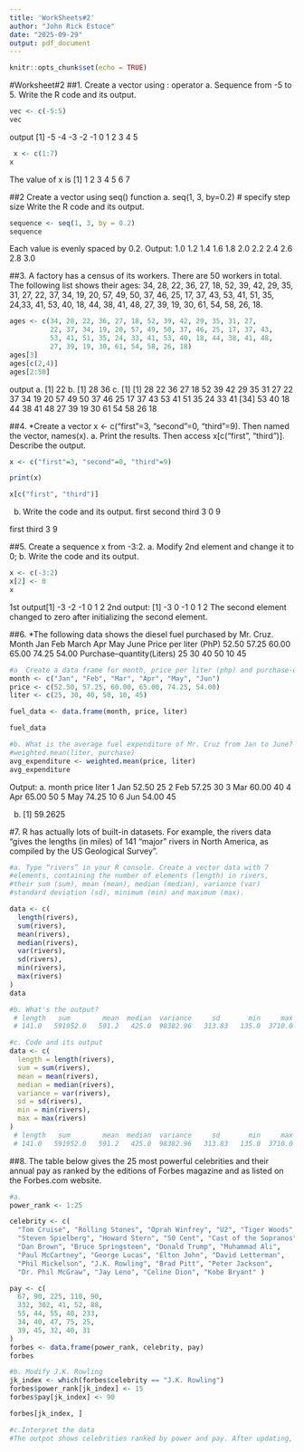 ```yaml
---
title: 'WorkSheets#2'
author: "John Rick Estoce"
date: "2025-09-29"
output: pdf_document
---
```


```r
knitr::opts_chunk$set(echo = TRUE)
```
#Worksheet#2
##1. Create a vector using : operator
a. Sequence from -5 to 5. Write the R code and its output.
```r
vec <- c(-5:5)
vec
```
output
[1] -5 -4 -3 -2 -1  0  1  2  3  4  5

```r
 x <- c(1:7)
x
```
The value of x is 
[1] 1 2 3 4 5 6 7

##2  Create a vector using seq() function
a. seq(1, 3, by=0.2) # specify step size
Write the R code and its output.
```r
sequence <- seq(1, 3, by = 0.2)
sequence
```
Each value is evenly spaced by 0.2.
Output: 
1.0  1.2  1.4  1.6  1.8  2.0  2.2  2.4  2.6  2.8  3.0

##3. A factory has a census of its workers. There are 50 workers in total. The following
list shows their ages: 34, 28, 22, 36, 27, 18, 52, 39, 42, 29, 35, 31, 27,
22, 37, 34, 19, 20, 57, 49, 50, 37, 46, 25, 17, 37, 43, 53, 41, 51, 35,
24,33, 41, 53, 40, 18, 44, 38, 41, 48, 27, 39, 19, 30, 61, 54, 58, 26,
18.

```r
ages <- c(34, 28, 22, 36, 27, 18, 52, 39, 42, 29, 35, 31, 27,
          22, 37, 34, 19, 20, 57, 49, 50, 37, 46, 25, 17, 37, 43,
          53, 41, 51, 35, 24, 33, 41, 53, 40, 18, 44, 38, 41, 48,
          27, 39, 19, 30, 61, 54, 58, 26, 18)
ages[3]
ages[c(2,4)]
ages[2:50]
```
output
a. [1] 22
b. [1] 28 36
c. [1] [1] 28 22 36 27 18 52 39 42 29 35 31 27 22 37 34 19 20 57 49 50 37 46 25 17 37 43 53 41 51 35 24 33 41
[34] 53 40 18 44 38 41 48 27 39 19 30 61 54 58 26 18

##4. *Create a vector x <- c("first"=3, "second"=0, "third"=9). Then named the vector, names(x).
a. Print the results. Then access x[c("first", "third")].
Describe the output.

```r
x <- c("first"=3, "second"=0, "third"=9)

print(x)

x[c("first", "third")]
```
b. Write the code and its output.
 first second  third 
     3      0      9 

 first third 
     3     9 
     
##5. Create a sequence x from -3:2.
a. Modify 2nd element and change it to 0;
b. Write the code and its output.
```r
x <- c(-3:2)
x[2] <- 0
x
```
1st output[1] -3 -2 -1  0  1  2
2nd output: [1] -3  0 -1  0  1  2
The second element changed to zero after initializing the second element.

##6. *The following data shows the diesel fuel purchased by Mr. Cruz.
Month Jan Feb March Apr May June
Price per liter (PhP) 52.50 57.25 60.00 65.00 74.25 54.00
Purchase–quantity(Liters) 25 30 40 50 10 45

```r
#a  Create a data frame for month, price per liter (php) and purchase-quantity (liter).
month <- c("Jan", "Feb", "Mar", "Apr", "May", "Jun")
price <- c(52.50, 57.25, 60.00, 65.00, 74.25, 54.00)
liter <- c(25, 30, 40, 50, 10, 45)

fuel_data <- data.frame(month, price, liter)

fuel_data

#b. What is the average fuel expenditure of Mr. Cruz from Jan to June? Note: Use
#weighted.mean(liter, purchase)
avg_expenditure <- weighted.mean(price, liter)
avg_expenditure

```
Output:
a.
  month price liter
1   Jan 52.50    25
2   Feb 57.25    30
3   Mar 60.00    40
4   Apr 65.00    50
5   May 74.25    10
6   Jun 54.00    45

b.
[1] 59.2625

#7. R has actually lots of built-in datasets. For example, the rivers data “gives the lengths (in miles) of 141 “major” rivers in North America, as compiled by the US Geological Survey”.

```r
#a. Type “rivers” in your R console. Create a vector data with 7
#elements, containing the number of elements (length) in rivers,
#their sum (sum), mean (mean), median (median), variance (var)
#standard deviation (sd), minimum (min) and maximum (max).

data <- c(
  length(rivers),
  sum(rivers),
  mean(rivers),
  median(rivers),
  var(rivers),
  sd(rivers),
  min(rivers),
  max(rivers)
)
data

#b. What's the output?
 # length   sum        mean  median  variance     sd       min     max 
 # 141.0   591952.0   591.2   425.0  98382.96   313.83   135.0  3710.0 

#c. Code and its output
data <- c(
  length = length(rivers),
  sum = sum(rivers),
  mean = mean(rivers),
  median = median(rivers),
  variance = var(rivers),
  sd = sd(rivers),
  min = min(rivers),
  max = max(rivers)
)
 # length   sum        mean  median  variance     sd       min     max 
 # 141.0   591952.0   591.2   425.0  98382.96   313.83   135.0  3710.0 

```
##8. The table below gives the 25 most powerful celebrities and their annual pay as ranked by the editions of Forbes magazine and as listed on the Forbes.com website.

```r
#a.
power_rank <- 1:25

celebrity <- c(
  "Tom Cruise", "Rolling Stones", "Oprah Winfrey", "U2", "Tiger Woods",
  "Steven Spielberg", "Howard Stern", "50 Cent", "Cast of the Sopranos",
  "Dan Brown", "Bruce Springsteen", "Donald Trump", "Muhammad Ali",
  "Paul McCartney", "George Lucas", "Elton John", "David Letterman",
  "Phil Mickelson", "J.K. Rowling", "Brad Pitt", "Peter Jackson",
  "Dr. Phil McGraw", "Jay Leno", "Celine Dion", "Kobe Bryant" )

pay <- c(
  67, 90, 225, 110, 90,
  332, 302, 41, 52, 88,
  55, 44, 55, 40, 233,
  34, 40, 47, 75, 25,
  39, 45, 32, 40, 31
)
forbes <- data.frame(power_rank, celebrity, pay)
forbes

#b. Modify J.K. Rowling
jk_index <- which(forbes$celebrity == "J.K. Rowling")
forbes$power_rank[jk_index] <- 15
forbes$pay[jk_index] <- 90

forbes[jk_index, ]

#c.Interpret the data
#The outpot shows celebrities ranked by power and pay. After updating, J.K. Rowling is ranked 15th with a pay of 90 million dollars, putting her among other top earners. This shows how changes in pay can affect overall ranking.

```
